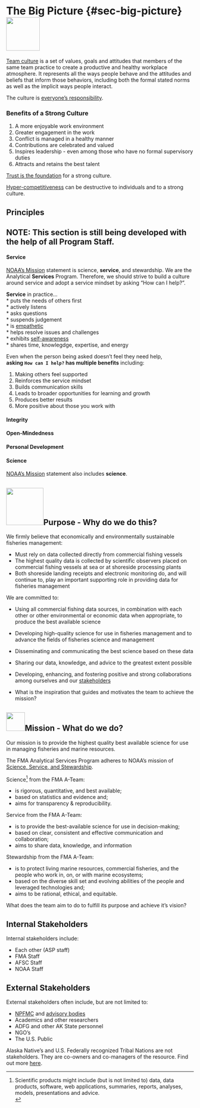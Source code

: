 
# The Big Picture {#sec-big-picture}![](_img/lightbulbicon.jpg){height=90}

[Team culture](https://www.youtube.com/watch?v=IlH0GgVbhwM) is a set of values, goals and attitudes that members of the same team practice to create a productive and healthy workplace atmosphere. It represents all the ways people behave and the attitudes and beliefs that inform those behaviors, including both the formal stated norms as well as the implicit ways people interact.      

The culture is [everyone's responsibility](https://www.youtube.com/watch?v=6MEocQzw-54).

### Benefits of a Strong Culture

1. A more enjoyable work environment    
2. Greater engagement in the work    
3. Conflict is managed in a healthy manner    
4. Contributions are celebrated and valued    
5. Inspires leadership - even among those who have no formal supervisory duties    
6. Attracts and retains the best talent

[Trust is the foundation](https://www.youtube.com/watch?v=W5qQJhe7sLE) for a strong culture. 

[Hyper-competitiveness](https://www.youtube.com/watch?v=jtpOYxsZj7o) can be destructive to individuals and to a strong culture.


## Principles
<!-- ![](_img/values.jpg){height=300, align='center'} -->
## NOTE: This section is still being developed with the help of all Program Staff.


#### Service
[NOAA's Mission](https://www.noaa.gov/our-mission-and-vision) statement is science, **service**, and stewardship.  We are the Analytical **Services** Program. Therefore, we should strive to build a culture around service and adopt a service mindset by asking "How can I help?".    

**Service** in practice...    
* puts the needs of others first    
* actively listens    
* asks questions    
* suspends judgement    
* is [empathetic](https://www.indeed.com/career-advice/career-development/how-to-be-empathetic)    
* helps resolve issues and challenges    
* exhibits [self-awareness](https://www.indeed.com/career-advice/career-development/self-awareness-in-leadership)    
* shares time, knowlegdge, expertise, and energy

Even when the person being asked doesn't feel they need help,    
**asking `How can I help?` has multiple benefits** including:

1. Making others feel supported    
2. Reinforces the service mindset    
3. Builds communication skills    
4. Leads to broader opportunities for learning and growth    
5. Produces better results    
6. More positive about those you work with    

#### Integrity
#### Open-Mindedness
#### Personal Development
#### Science
[NOAA's Mission](https://www.noaa.gov/our-mission-and-vision) statement also includes **science**.

<!-- ## ![](_img/visionicon.png){height=50}Vision - Where are we going? -->
<!-- <!-- ![](_img/visionicon.png){height=50, align= 'center'} -->

<!-- Success for the Analytical Services Program will be gauged by how we are perceived by others. Success will be if others look to our Program for inspiration and collaboration.  -->

<!-- * What does success look like for the team? -->
<!-- * What is the future state of the team? What does it look like? -->
<!-- * Answers the question: Where are you going? -->
<!-- * If there were no constraints at all, what would things look like in 5 years, 10 years, 20 years? -->
<!-- * What picture do we want to create for the future? -->
<!-- * What legacy do we want to leave behind? -->

## ![](_img/purpose_icon.png){height=100}Purpose - Why do we do this?

We firmly believe that economically and environmentally sustainable fisheries management:

* Must rely on data collected directly from commercial fishing vessels    
* The highest quality data is collected by scientific observers placed on commercial fishing vessels at sea or at shoreside processing plants    
* Both shoreside landing receipts and electronic monitoring do, and will continue to, play an important supporting role in providing data for fisheries management

We are committed to: 

* Using all commercial fishing data sources, in combination with each other or other environmental or economic data when appropriate, to produce the best available science    
* Developing high-quality science for use in fisheries management and to advance the fields of fisheries science and management    
* Disseminating and communicating the best science based on these data    
* Sharing our data, knowledge, and advice to the greatest extent possible    
* Developing, enhancing, and fostering positive and strong collaborations among ourselves and our [stakeholders](the-big-picture.qmd#subsec-stakeholders)

* What is the inspiration that guides and motivates the team to achieve the mission?

## ![](_img/mission_icon.png){height=50}Mission - What do we do?

Our mission is to provide the highest quality best available science for use in managing fisheries and marine resources.

The FMA Analytical Services Program adheres to NOAA's mission of [Science, Service, and Stewardship](https://www.noaa.gov/our-mission-and-vision).

Science^[Scientific products might include (but is not limited to) data, data products, software, web applications, summaries, reports, analyses, models, presentations and advice.  
] from the FMA A-Team:

- is rigorous, quantitative, and best available;
- based on statistics and evidence and;
- aims for transparency & reproducibility.

Service from the FMA A-Team:

- is to provide the best-available science for use in decision-making;
- based on clear, consistent and effective communication and collaboration;
- aims to share data, knowledge, and information

Stewardship from the FMA A-Team:

- is to protect living marine resources, commercial fisheries, and the people who work in, on, or with marine ecosystems;
- based on the diverse skill set and evolving abilities of the people and leveraged technologies and;
- aims to be rational, ethical, and equitable.

What does the team aim to do to fulfill its purpose and achieve it's vision?


## Internal Stakeholders{#subsec-stakeholders}
Internal stakeholders include:

  * Each other (ASP staff)
  * FMA Staff    
  * AFSC Staff    
  * NOAA Staff

## External Stakeholders
External stakeholders often include, but are not limited to:    

* [NPFMC](https://www.npfmc.org/) and [advisory bodies](https://www.npfmc.org/about-the-council/advisory-groups/)    
* Academics and other researchers    
* ADFG and other AK State personnel    
* NGO's    
* The U.S. Public

Alaska Native's and U.S. Federally recognized Tribal Nations are not stakeholders.  They are co-owners and co-managers of the resource. Find out more [here](https://www.noaa.gov/sites/default/files/2023-06/NOAA_Tribal_Consultation_Handbook%202023_FINAL.pdf).
